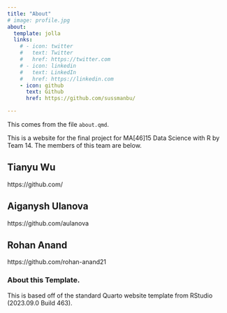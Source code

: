 ```yaml
---
title: "About"
# image: profile.jpg
about:
  template: jolla
  links:
    # - icon: twitter
    #   text: Twitter
    #   href: https://twitter.com
    # - icon: linkedin
    #   text: LinkedIn
    #   href: https://linkedin.com
    - icon: github
      text: Github
      href: https://github.com/sussmanbu/

---
```



This comes from the file `about.qmd`.

This is a website for the final project for MA[46]15 Data Science with R by Team 14.
The members of this team are below.

## Tianyu Wu

https://github.com/

## Aiganysh Ulanova
https://github.com/aulanova

## Rohan Anand
https://github.com/rohan-anand21


<!-- Please leave in the information below -->

### About this Template.

This is based off of the standard Quarto website template from RStudio (2023.09.0 Build 463).
